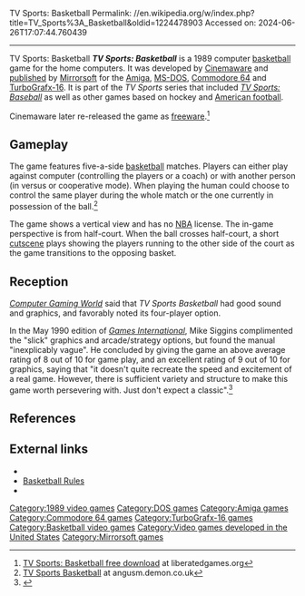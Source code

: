 TV Sports: Basketball
Permalink: //en.wikipedia.org/w/index.php?title=TV_Sports%3A_Basketball&oldid=1224478903
Accessed on: 2024-06-26T17:07:44.760439



------
TV Sports: Basketball
{{Short description|1989 video game}}
{{Infobox video game
| title = TV Sports: Basketball
| image = TV Sports Basketball cover.jpg
| caption = 
| developer = [[Cinemaware]]
| publisher = [[Mirrorsoft]]
| released = 1989
| genre = [[Sports game|Sports]]
| platforms = [[Amiga]], [[DOS]], [[TurboGrafx-16]]
|alt = 
}}
'''''TV Sports: Basketball''''' is a 1989 computer [[basketball]] game for the home computers. It was developed by [[Cinemaware]] and [[video game publisher|published]] by [[Mirrorsoft]] for the [[Amiga]], [[MS-DOS]], [[Commodore 64]] and [[TurboGrafx-16]]. It is part of the ''TV Sports'' series that included ''[[TV Sports: Baseball]]'' as well as other games based on hockey and [[American football]].

Cinemaware later re-released the game as [[List of commercial video games released as freeware|freeware]].<ref>[http://liberatedgames.org/game.php?game_id=67 TV Sports: Basketball free download] at liberatedgames.org</ref>

==Gameplay==
The game features five-a-side [[basketball]] matches. Players can either play against computer (controlling the players or a coach) or with another person (in versus or cooperative mode). When playing the human could choose to control the same player during the whole match or the one currently in possession of the ball.<ref>[http://www.angusm.demon.co.uk/AGDB/DBM1/TVSBkt.html TV Sports Basketball] {{Webarchive|url=https://web.archive.org/web/20110514140750/http://www.angusm.demon.co.uk/AGDB/DBM1/TVSBkt.html |date=2011-05-14 }} at angusm.demon.co.uk</ref>

The game shows a vertical view and has no [[NBA]] license.{{citation needed|date=May 2016}} The in-game perspective is from half-court. When the ball crosses half-court, a short [[cutscene]] plays showing the players running to the other side of the court as the game transitions to the opposing basket.

==Reception==
''[[Computer Gaming World]]'' said that ''TV Sports Basketball'' had good sound and graphics, and favorably noted its four-player option.{{r|cgw199109}}

In the May 1990 edition of ''[[Games International]]'', Mike Siggins complimented the "slick" graphics and arcade/strategy options, but found the manual "inexplicably vague". He concluded by giving the game an above average rating of 8 out of 10 for game play, and an excellent rating of 9 out of 10 for graphics, saying that "it doesn't quite recreate the speed and excitement of a real game. However, there is sufficient variety and structure to make this game worth persevering with. Just don't expect a classic".<ref name=gi>{{cite magazine|last=Siggins|first=Mike| date=May 1990 |title=TV Sports Basketball|journal=[[Games International]]| issue=14|pages=52}}</ref>

==References==
{{Reflist|refs=
<ref name="cgw199109">{{cite magazine | url=http://www.cgwmuseum.org/galleries/index.php?year=1991&pub=2&id=86 | title=Slammin' and Jammin' / Courtside Criticism on Computer Basketball Games | magazine=Computer Gaming World | date=September 1991 | accessdate=18 November 2013 |author1=Spezzano, Dan |author2=Lee, Wyatt | pages=108}}</ref>
}}

==External links==
* {{moby game|id=/tv-sports-basketball}}
* [https://thegameadvise.com/basic-rules-of-basketball/ Basketball Rules]
* {{abime|id=1540}}

{{Cinemaware}}

{{DEFAULTSORT:Tv Sports Basketball}}
[[Category:1989 video games]]
[[Category:DOS games]]
[[Category:Amiga games]]
[[Category:Commodore 64 games]]
[[Category:TurboGrafx-16 games]]
[[Category:Basketball video games]]
[[Category:Video games developed in the United States]]
[[Category:Mirrorsoft games]]

{{basketball-videogame-stub}}